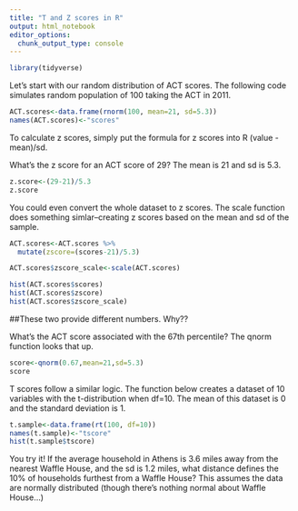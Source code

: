 ```yaml
---
title: "T and Z scores in R"
output: html_notebook
editor_options: 
  chunk_output_type: console
---
```


```r
library(tidyverse)
```

Let's start with our random distribution of ACT scores. The following code simulates random population of 100 taking the ACT in 2011.

```r
ACT.scores<-data.frame(rnorm(100, mean=21, sd=5.3))
names(ACT.scores)<-"scores"
```

To calculate z scores, simply put the formula for z scores into R (value - mean)/sd. 

What's the z score for an ACT score of 29? The mean is 21 and sd is 5.3.

```r
z.score<-(29-21)/5.3
z.score
```

You could even convert the whole dataset to z scores. The scale function does something simlar--creating z scores based on the mean and sd of the sample.

```r
ACT.scores<-ACT.scores %>%
  mutate(zscore=(scores-21)/5.3)

ACT.scores$zscore_scale<-scale(ACT.scores)

hist(ACT.scores$scores)
hist(ACT.scores$zscore)
hist(ACT.scores$zscore_scale)
```

##These two provide different numbers. Why??

What's the ACT score associated with the 67th percentile? The qnorm function looks that up.

```r
score<-qnorm(0.67,mean=21,sd=5.3)
score
```

T scores follow a similar logic. The function below creates a dataset of 10 variables with the t-distribution when df=10. The mean of this dataset is 0 and the standard deviation is 1.

```r
t.sample<-data.frame(rt(100, df=10))
names(t.sample)<-"tscore"
hist(t.sample$tscore)
```


You try it! If the average household in Athens is 3.6 miles away from the nearest Waffle House, and the sd is 1.2 miles, what distance defines the 10% of households furthest from a Waffle House? This assumes the data are normally distributed (though there's nothing normal about Waffle House...)
